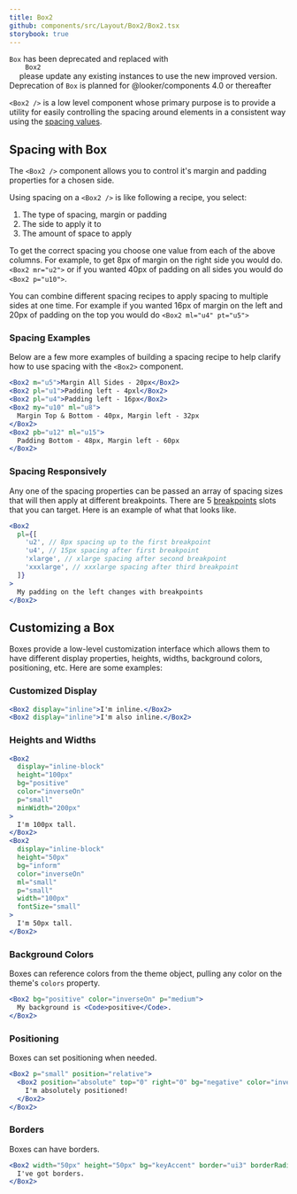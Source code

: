 ```yaml
---
title: Box2
github: components/src/Layout/Box2/Box2.tsx
storybook: true
---
```



<MessageBar noActions intent="inform" mb="medium">
  <Code>Box</Code> has been deprecated and replaced with
  <Code fontWeight="bold" fontSize="inherit">
    Box2
  </Code> please update any existing instances to use the new improved version. Deprecation
  of <Code>Box</Code> is planned for @looker/components 4.0 or thereafter
</MessageBar>

`<Box2 />` is a low level component whose primary purpose is to provide a utility for easily controlling the spacing around elements in a consistent way using the [spacing values](/#!/Spacing).

## Spacing with Box

The `<Box2 />` component allows you to control it's margin and padding properties for a chosen side.

Using spacing on a `<Box2 />` is like following a recipe, you select:

1. The type of spacing, margin or padding
1. The side to apply it to
1. The amount of space to apply

<BoxSpacingRecipeTable />

To get the correct spacing you choose one value from each of the above columns. For example, to get 8px of margin on the right side you would do. `<Box2 mr="u2">` or if you wanted 40px of padding on all sides you would do `<Box2 p="u10">`.

You can combine different spacing recipes to apply spacing to multiple sides at one time. For example if you wanted 16px of margin on the left and 20px of padding on the top you would do `<Box2 ml="u4" pt="u5">`

### Spacing Examples

Below are a few more examples of building a spacing recipe to help clarify how to use spacing with the `<Box2>` component.

```jsx
<Box2 m="u5">Margin All Sides - 20px</Box2>
<Box2 pl="u1">Padding left - 4pxl</Box2>
<Box2 pl="u4">Padding left - 16px</Box2>
<Box2 my="u10" ml="u8">
  Margin Top & Bottom - 40px, Margin left - 32px
</Box2>
<Box2 pb="u12" ml="u15">
  Padding Bottom - 48px, Margin left - 60px
</Box2>
```

### Spacing Responsively

Any one of the spacing properties can be passed an array of spacing sizes that will then apply at different breakpoints. There are 5 [breakpoints](/#!/Breakpoints) slots that you can target. Here is an example of what that looks like.

```jsx
<Box2
  pl={[
    'u2', // 8px spacing up to the first breakpoint
    'u4', // 15px spacing after first breakpoint
    'xlarge', // xlarge spacing after second breakpoint
    'xxxlarge', // xxxlarge spacing after third breakpoint
  ]}
>
  My padding on the left changes with breakpoints
</Box2>
```

## Customizing a Box

Boxes provide a low-level customization interface which allows them to have different display properties, heights, widths, background colors, positioning, etc. Here are some examples:

### Customized Display

```jsx
<Box2 display="inline">I'm inline.</Box2>
<Box2 display="inline">I'm also inline.</Box2>
```

### Heights and Widths

```jsx
<Box2
  display="inline-block"
  height="100px"
  bg="positive"
  color="inverseOn"
  p="small"
  minWidth="200px"
>
  I'm 100px tall.
</Box2>
<Box2
  display="inline-block"
  height="50px"
  bg="inform"
  color="inverseOn"
  ml="small"
  p="small"
  width="100px"
  fontSize="small"
>
  I'm 50px tall.
</Box2>
```

### Background Colors

Boxes can reference colors from the theme object, pulling any color on the theme's `colors` property.

```jsx
<Box2 bg="positive" color="inverseOn" p="medium">
  My background is <Code>positive</Code>.
</Box2>
```

### Positioning

Boxes can set positioning when needed.

```jsx
<Box2 p="small" position="relative">
  <Box2 position="absolute" top="0" right="0" bg="negative" color="inverseOn">
    I'm absolutely positioned!
  </Box2>
</Box2>
```

### Borders

Boxes can have borders.

```jsx
<Box2 width="50px" height="50px" bg="keyAccent" border="ui3" borderRadius="4px">
  I've got borders.
</Box2>
```
